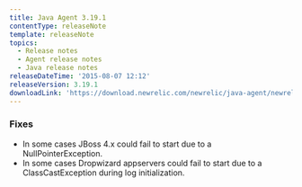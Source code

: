 ```yaml
---
title: Java Agent 3.19.1
contentType: releaseNote
template: releaseNote
topics:
  - Release notes
  - Agent release notes
  - Java release notes
releaseDateTime: '2015-08-07 12:12'
releaseVersion: 3.19.1
downloadLink: 'https://download.newrelic.com/newrelic/java-agent/newrelic-agent/3.19.1/'
---
```


### Fixes

* In some cases JBoss 4.x could fail to start due to a NullPointerException.
* In some cases Dropwizard appservers could fail to start due to a ClassCastException during log initialization.
